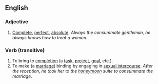 ==English==

===Adjective===
# [[Complete]], [[perfect]], [[absolute]].  ''Always the consummate gentleman, he always knows how to treat a woman.''

===Verb (transitive)===
# To bring to [[completion]] (a [[task]], [[project]], [[goal]], etc.).
# To make (a [[marriage]]) binding by engaging in [[sexual intercourse]].  ''After the reception, he took her to the [[honeymoon]] suite to consummate the marriage.''